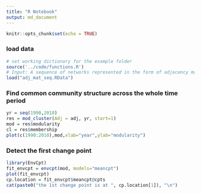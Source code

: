 ```yaml
---
title: "R Notebook"
output: md_document
---
```


```r
knitr::opts_chunk$set(echo = TRUE)
```

### load data
```r
# set working dictionary for the example folder
source('../code/functions.R') 
# Input: A sequence of networks represented in the form of adjacency matrices.
load("adj_mat_seq.RData")
```

### Find common community structure across the whole time period
```r
yr = seq(1990,2010)
res = mod_cluster(Adj = adj, yr, start=1)
mod = res$modularity
cl = res$membership
plot(c(1990:2010),mod,xlab="year",ylab="modularity")
```
### Detect the first change point 
```r
library(EnvCpt)
fit_envcpt = envcpt(mod, models="meancpt") 
plot(fit_envcpt)
cp.location = fit_envcpt$meancpt@cpts 
cat(paste0("the 1st change point is at ", cp.location[1]), "\n")

```












